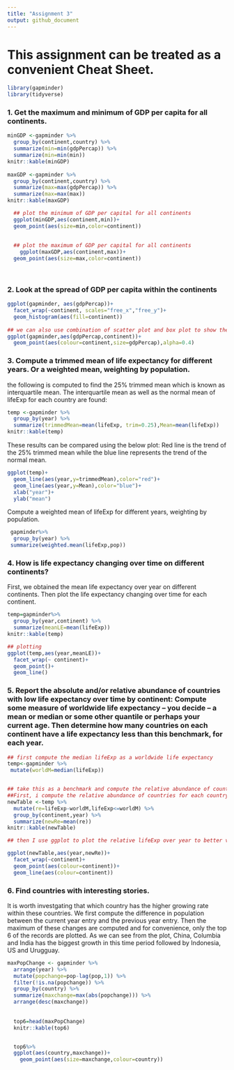 ```yaml
---
title: "Assignment 3"
output: github_document
---
```


# This assignment can be treated as a convenient __Cheat Sheet__.

```r
library(gapminder)
library(tidyverse)
```


### 1. Get the maximum and minimum of GDP per capita for all continents. 
```r
minGDP <-gapminder %>% 
  group_by(continent,country) %>% 
  summarize(min=min(gdpPercap)) %>% 
  summarize(min=min(min)) 
knitr::kable(minGDP)
 
maxGDP <-gapminder %>% 
  group_by(continent,country) %>% 
  summarize(max=max(gdpPercap)) %>% 
  summarize(max=max(max)) 
knitr::kable(maxGDP)

  ## plot the minimum of GDP per capital for all continents
  ggplot(minGDP,aes(continent,min))+
  geom_point(aes(size=min,color=continent))
  
  
  ## plot the maximum of GDP per capital for all continents
    ggplot(maxGDP,aes(continent,max))+
  geom_point(aes(size=max,color=continent))
  
  
```

### 2. Look at the spread of GDP per capita within the continents

```r
ggplot(gapminder, aes(gdpPercap))+
  facet_wrap(~continent, scales="free_x","free_y")+
  geom_histogram(aes(fill=continent))
  
## we can also use combination of scatter plot and box plot to show the spread of the GDP per capita
ggplot(gapminder,aes(gdpPercap,continent))+
  geom_point(aes(colour=continent,size=gdpPercap),alpha=0.4)
```


### 3. Compute a trimmed mean of life expectancy for different years. Or a weighted mean, weighting by population.

the following is computed to find the 25% trimmed mean which is known as interquartile mean. The interquartile mean as well as the normal mean  of lifeExp for each country are found:

```r
temp <-gapminder %>% 
  group_by(year) %>% 
  summarize(trimmedMean=mean(lifeExp, trim=0.25),Mean=mean(lifeExp))
knitr::kable(temp)
```


These results can be compared using the below plot:
Red line is the trend of the 25% trimmed mean while the blue line represents the trend of the normal mean. 
```r
ggplot(temp)+
  geom_line(aes(year,y=trimmedMean),color="red")+
  geom_line(aes(year,y=Mean),color="blue")+
  xlab("year")+
  ylab("mean")
```


Compute a weighted mean of lifeExp for different years, weighting by population.

```r
 gapminder%>% 
  group_by(year) %>% 
 summarize(weighted.mean(lifeExp,pop)) 

```


### 4. How is life expectancy changing over time on different continents?

First, we obtained the mean life expectancy over year on different continents. Then plot the life expectancy changing over time for each continent.
```r

temp=gapminder%>% 
  group_by(year,continent) %>% 
  summarize(meanLE=mean(lifeExp))
knitr::kable(temp)

## plotting
ggplot(temp,aes(year,meanLE))+
  facet_wrap(~ continent)+
  geom_point()+
  geom_line()
```

### 5. Report the absolute and/or relative abundance of countries with low life expectancy over time by continent: Compute some measure of worldwide life expectancy – you decide – a mean or median or some other quantile or perhaps your current age. Then determine how many countries on each continent have a life expectancy less than this benchmark, for each year.

```r
## first compute the median lifeExp as a worldwide life expectancy
temp<-gapminder %>% 
 mutate(worldM=median(lifeExp))


## take this as a benchmark and compute the relative abundance of countries over time by continent.
##First, i compute the relative abundance of countries for each country, then use group_by function to group the data by continent and time and again compute the mean relative abundance of countries within each continent.  The data is stored in variable newTable.
newTable <-temp %>% 
  mutate(re=lifeExp-worldM,lifeExp<=worldM) %>% 
  group_by(continent,year) %>% 
  summarize(newRe=mean(re))
knitr::kable(newTable)

## then I use ggplot to plot the relative lifeExp over year to better visualize the data for each continent.

ggplot(newTable,aes(year,newRe))+
  facet_wrap(~continent)+
  geom_point(aes(colour=continent))+
  geom_line(aes(colour=continent))

```



### 6. Find countries with interesting stories. 
It is worth investgating that which country has the higher growing rate within these countries. We first compute the difference in population between the current year entry and the previous year entry. Then the maximum of these changes are computed and for convenience, only the top 6 of the records are plotted. As we can see from the plot, China, Columbia and India has the biggest growth in this time period followed by Indonesia, US and Urugguay.
```r
maxPopChange <- gapminder %>% 
  arrange(year) %>% 
  mutate(popchange=pop-lag(pop,1)) %>% 
  filter(!is.na(popchange)) %>% 
  group_by(country) %>% 
  summarize(maxchange=max(abs(popchange))) %>% 
  arrange(desc(maxchange))
  
  
  top6=head(maxPopChange)
  knitr::kable(top6)


  top6%>% 
  ggplot(aes(country,maxchange))+
    geom_point(aes(size=maxchange,colour=country))

```

